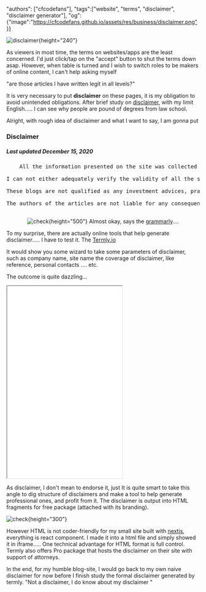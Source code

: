 "authors": ["cfcodefans"], 
"tags":["website", "terms", "disclaimer", "disclaimer generator"],
"og":{"image":"https://cfcodefans.github.io/assets/res/business/disclaimer.png"}}

<div className="text-center">

![disclaimer](https://upload.wikimedia.org/wikipedia/commons/4/4d/19120417_Disclaimer_-_not_responsible_for_wife%27s_debts_-_The_New_York_Times.jpg){height="240"}
</div>

As viewers in most time, the terms on websites/apps are the least concerned. I'd just click/tap on the "accept" button to
shut the terms down asap. However, when table is turned and I wish to switch roles to be makers of online content, 
I can't help asking myself

<!--more-->

"are those articles I have written legit in all levels?"

It is very necessary to put **disclaimer** on these pages, it is my obligation to avoid unintended obligations. 
After brief study on [disclaimer](https://en.wikipedia.org/wiki/Disclaimer), with my limit English..... I can see why people are pound of degrees from law school.

Alright, with rough idea of disclaimer and what I want to say, I am gonna put

<div className="m-5">
<h3>Disclaimer</h3>
<h5>Last updated December 15, 2020</h5>
<pre>
    All the information presented on the site was collected from the internet and compiled by Cfcodefans. <br/>
I can not either adequately verify the validity of all the sources or guarantee the correctness of all the conclusions. <br/>
These blogs are not qualified as any investment advices, practical solutions, or knowledge to back any decision making. <br/>
The authors of the articles are not liable for any consequence of the viewers' actions. Please be noted!<br/>
</pre>
</div>

<center>

![check](/res/business/disclaimer-check.jpg){height="500"}
Almost okay, says the [grammarly](https://www.grammarly.com/grammar-check)....

</center>

To my surprise, there are actually online tools that help generate disclaimer..... I have to test it.
The [Termly.io](https://termly.io/products/disclaimer-generator/)

It would show you some wizard to take some parameters of disclaimer, such as company name, site name
the coverage of disclaimer, like reference, personal contacts .... etc.

The outcome is quite dazzling...

<iframe className="w-100" height="500px" src="/res/business/termly-disclaimer.html"></iframe>

As disclaimer, I don't mean to endorse it, just It is quite smart to take this angle to dig structure of disclaimers 
and make a tool to help generate professional ones, and profit from it. The disclaimer is output into HTML fragments
for free package (attached with its branding).

![check](/assets/res/business/termly-disclaimer-output.jpg){height="300"}

However HTML is not coder-friendly for my small site built with [nextjs](https://nextjs.org/), everything is react
component. I made it into a html file and simply showed it in iframe..... One technical advantage for HTML format is 
full control. Termly also offers Pro package that hosts the disclaimer on their site with support of attorneys.

In the end, for my humble blog-site, I would go back to my own naive disclaimer for now before I finish study the formal
disclaimer generated by termly. "Not a disclaimer, I do know about my disclaimer <i className="far fa-meh-rolling-eyes"></i>"
